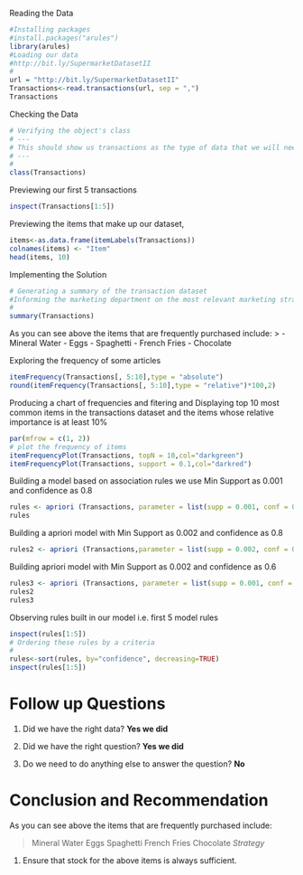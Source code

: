 
Reading the Data
```{r}
#Installing packages
#install.packages("arules")
library(arules)
#Loading our data 
#http://bit.ly/SupermarketDatasetII
#
url = "http://bit.ly/SupermarketDatasetII"
Transactions<-read.transactions(url, sep = ",")
Transactions
```
Checking the Data 

```{r}
# Verifying the object's class
# ---
# This should show us transactions as the type of data that we will need
# ---
# 
class(Transactions)
```
Previewing our first 5 transactions

```{r}
inspect(Transactions[1:5])
```
Previewing the items that make up our dataset,

```{r}
items<-as.data.frame(itemLabels(Transactions))
colnames(items) <- "Item"
head(items, 10)
```
 
Implementing the Solution

```{r}
# Generating a summary of the transaction dataset
#Informing the marketing department on the most relevant marketing strategies that will result in the highest no. of sales
# 
summary(Transactions)
```
As you can see above the items that are frequently purchased include: 
>
- Mineral Water 
- Eggs 
- Spaghetti 
- French Fries 
- Chocolate 

Exploring the frequency of some articles 

```{r}
itemFrequency(Transactions[, 5:10],type = "absolute")
round(itemFrequency(Transactions[, 5:10],type = "relative")*100,2)
```
Producing a chart of frequencies and fitering and Displaying top 10 most common items in the transactions dataset and the items whose relative importance is at least 10%

```{r}
par(mfrow = c(1, 2))
# plot the frequency of items
itemFrequencyPlot(Transactions, topN = 10,col="darkgreen")
itemFrequencyPlot(Transactions, support = 0.1,col="darkred")
```
Building a model based on association rules we use Min Support as 0.001 and confidence as 0.8

```{r}
rules <- apriori (Transactions, parameter = list(supp = 0.001, conf = 0.8))
rules
```
 
Building a apriori model with Min Support as 0.002 and confidence as 0.8

```{r}
rules2 <- apriori (Transactions,parameter = list(supp = 0.002, conf = 0.8)) 
```

Building apriori model with Min Support as 0.002 and confidence as 0.6

```{r}
rules3 <- apriori (Transactions, parameter = list(supp = 0.001, conf = 0.6)) 
rules2
rules3
```

Observing rules built in our model i.e. first 5 model rules
 

```{r}
inspect(rules[1:5])
# Ordering these rules by a criteria 
# 
rules<-sort(rules, by="confidence", decreasing=TRUE)
inspect(rules[1:5])
```

# Follow up Questions

1. Did we have the right data? **Yes we did**

2. Did we have the right question? **Yes we did**

3. Do we need to do anything else to answer the question? **No**


# Conclusion and Recommendation

As you can see above the items that are frequently purchased include:

>Mineral Water
Eggs
Spaghetti
French Fries
Chocolate
$Strategy$ 

1. Ensure that stock for the above items is always sufficient.